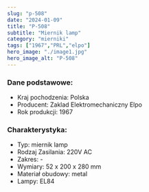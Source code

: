 ```yaml
---
slug: "p-508"
date: "2024-01-09"
title: "P-508"
subtitle: "Miernik lamp"
category: "mierniki"
tags: ["1967","PRL","elpo"]
hero_image: "./image1.jpg"
hero_image_alt: "P-508"
---
```


### Dane podstawowe:

- Kraj pochodzenia: Polska
- Producent: Zaklad Elektromechaniczny Elpo
- Rok produkcji: 1967

### Charakterystyka:

- Typ: miernik lamp
- Rodzaj Zasilania: 220V AC
- Zakres: -
- Wymiary: 52 x 200 x 280 mm
- Materiał obudowy: metal
- Lampy: EL84